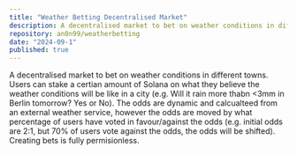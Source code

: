 ```yaml
---
title: "Weather Betting Decentralised Market"
description: A decentralised market to bet on weather conditions in different towns
repository: an0n99/weatherbetting
date: "2024-09-1"
published: true
---
```



A decentralised market to bet on weather conditions in different towns. Users can stake a certian amount of Solana on what they believe the weather conditions will be like in a city (e.g. Will it rain more thabn <3mm in Berlin tomorrow? Yes or No). The odds are dynamic and calcualteed from an external weather service, however the odds are moved by what percentage of users have voted in favour/against the odds (e.g. initial odds are 2:1, but  70% of users vote against the odds, the odds will be shifted). Creating bets is fully permisionless. 


